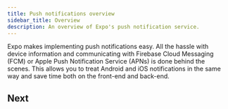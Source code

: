 ```yaml
---
title: Push notifications overview
sidebar_title: Overview
description: An overview of Expo's push notification service.
---
```



Expo makes implementing push notifications easy. All the hassle with device information and communicating with Firebase Cloud Messaging (FCM) or Apple Push Notification Service (APNs) is done behind the scenes. This allows you to treat Android and iOS notifications in the same way and save time both on the front-end and back-end.

<BoxLink
  title="Setup push notifications, get a push token and credentials"
  description="Learn how to set up push notifications, get credentials for development and production, and test sending push notifications with a minimal working example."
  href="/push-notifications/push-notifications-setup"
/>

<BoxLink
  title="Send a push notification"
  description="Learn how to call Expo's Push API with the token when you want to send a notification."
  href="/push-notifications/sending-notifications"
/>

<BoxLink
  title="Receive a push notification"
  description="Learn how to respond to a notification received by your app and take action based on the event."
  href="/push-notifications/receiving-notifications"
/>

<BoxLink
  title="Common questions and FAQs"
  description="A collection of common questions about Expo's push notification service."
  href="/push-notifications/faq"
/>

## Next

<BoxLink
  title="Setup push notifications"
  description="Learn how to setup push notifications, get credentials for development and production, and test sending push notifications."
  href="/push-notifications/push-notifications-setup"
/>
